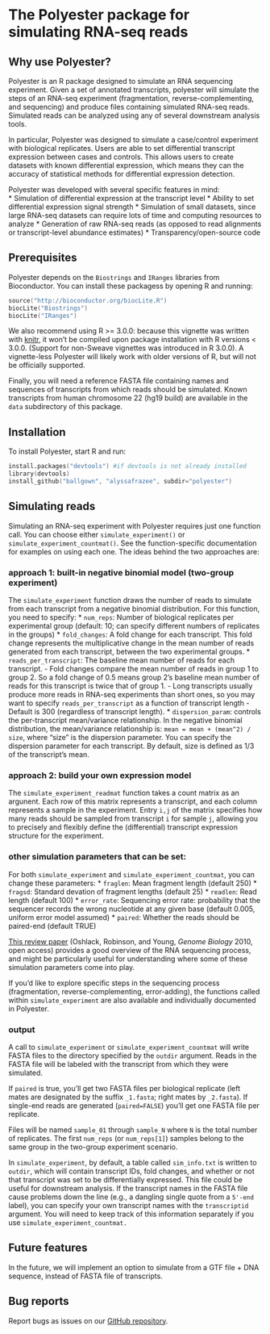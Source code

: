 <!--
%\VignetteEngine{knitr::knitr}
%\VignetteIndexEntry{Simulating RNA-seq reads with Polyester}
-->

# The Polyester package for simulating RNA-seq reads

## Why use Polyester?

Polyester is an R package designed to simulate an RNA sequencing experiment. Given a set of annotated transcripts, polyester will simulate the steps of an RNA-seq experiment (fragmentation, reverse-complementing, and sequencing) and produce files containing simulated RNA-seq reads. Simulated reads can be analyzed using any of several downstream analysis tools. 

In particular, Polyester was designed to simulate a case/control experiment with biological replicates. Users are able to set differential transcript expression between cases and controls. This allows users to create datasets with known differential expression, which means they can the accuracy of statistical methods for differential expression detection.

Polyester was developed with several specific features in mind:  
* Simulation of differential expression at the transcript level
* Ability to set differential expression signal strength
* Simulation of small datasets, since large RNA-seq datasets can require lots of time and computing resources to analyze
* Generation of raw RNA-seq reads (as opposed to read alignments or transcript-level abundance estimates)
* Transparency/open-source code

## Prerequisites

Polyester depends on the `Biostrings` and `IRanges` libraries from Bioconductor. You can install these packagess by opening R and running:
```S
source("http://bioconductor.org/biocLite.R")
biocLite("Biostrings")
biocLite("IRanges")
```

We also recommend using R >= 3.0.0: because this vignette was written with [knitr](http://yihui.name/knitr/), it won't be compiled upon package installation with R versions < 3.0.0. (Support for non-Sweave vignettes was introduced in R 3.0.0). A vignette-less Polyester will likely work with older versions of R, but will not be officially supported.

Finally, you will need a reference FASTA file containing names and sequences of transcripts from which reads should be simulated. Known transcripts from human chromosome 22 (hg19 build) are available in the `data` subdirectory of this package. 

## Installation
To install Polyester, start R and run:
```S
install.packages("devtools") #if devtools is not already installed
library(devtools)
install_github("ballgown", "alyssafrazee", subdir="polyester")
```

## Simulating reads

Simulating an RNA-seq experiment with Polyester requires just one function call. You can choose either `simulate_experiment()` or `simulate_experiment_countmat()`. See the function-specific documentation for examples on using each one. The ideas behind the two approaches are:

### approach 1: built-in negative binomial model (two-group experiment)
The `simulate_experiment` function draws the number of reads to simulate from each transcript from a negative binomial distribution. For this function, you need to specify:
* `num_reps`: Number of biological replicates per experimental group (default: 10; can specify different numbers of replicates in the groups)
* `fold_changes`: A fold change for each transcript. This fold change represents the multiplicative change in the mean number of reads generated from each transcript, between the two experimental groups.
* `reads_per_transcript`: The baseline mean number of reads for each transcript. 
    - Fold changes compare the mean number of reads in group 1 to group 2. So a fold change of 0.5 means group 2's baseline mean number of reads for this transcript is twice that of group 1.
    - Long transcripts usually produce more reads in RNA-seq experiments than short ones, so you may want to specify `reads_per_transcript` as a function of transcript length
    - Default is 300 (regardless of transcript length).
* `dispersion_param`: controls the per-transcript mean/variance relationship. In the negative binomial distribution, the mean/variance relationship is: ```mean = mean + (mean^2) / size```, where "size" is the dispersion parameter. You can specify the dispersion parameter for each transcript. By default, size is defined as 1/3 of the transcript's mean.

### approach 2: build your own expression model
The `simulate_experiment_readmat` function takes a count matrix as an argunent. Each row of this matrix represents a transcript, and each column represents a sample in the experiment. Entry `i,j` of the matrix specifies how many reads should be sampled from transcript `i` for sample `j`, allowing you to precisely and flexibly define the (differential) transcript expression structure for the experiment.

### other simulation parameters that can be set:
For both `simulate_experiment` and `simulate_experiment_countmat`, you can change these parameters:
* `fraglen`: Mean fragment length (default 250)
* `fragsd`: Standard devation of fragment lengths (default 25)
* `readlen`: Read length (default 100)
* `error_rate`: Sequencing error rate: probability that the sequencer records the wrong nucleotide at any given base (default 0.005, uniform error model assumed)
* `paired`: Whether the reads should be paired-end (default TRUE)

[This review paper](http://genomebiology.com/2010/11/12/220) (Oshlack, Robinson, and Young, _Genome Biology_ 2010, open access) provides a good overview of the RNA sequencing process, and might be particularly useful for understanding where some of these simulation parameters come into play.

If you'd like to explore specific steps in the sequencing process (fragmentation, reverse-complementing, error-adding), the functions called within `simulate_experiment` are also available and individually documented in Polyester.

### output
A call to `simulate_experiment` or `simulate_experiment_countmat` will write FASTA files to the directory specified by the `outdir` argument. Reads in the FASTA file will be labeled with the transcript from which they were simulated.

If `paired` is true, you'll get two FASTA files per biological replicate (left mates are designated by the suffix `_1.fasta`; right mates by `_2.fasta`). If single-end reads are generated (`paired=FALSE`) you'll get one FASTA file per replicate. 

Files will be named `sample_01` through `sample_N` where `N` is the total number of replicates. The first `num_reps` (or `num_reps[1]`) samples belong to the same group in the two-group experiment scenario. 

In `simulate_experiment`, by default, a table called `sim_info.txt` is written to `outdir`, which will contain transcript IDs, fold changes, and whether or not that transcript was set to be differentially expressed. This file could be useful for downstream analysis. If the transcript names in the FASTA file cause problems down the line (e.g., a dangling single quote from a `5'-end` label), you can specify your own transcript names with the `transcriptid` argument. You will need to keep track of this information separately if you use `simulate_experiment_countmat.`

## Future features
In the future, we will implement an option to simulate from a GTF file + DNA sequence, instead of FASTA file of transcripts.

## Bug reports
Report bugs as issues on our [GitHub repository](https://github.com/alyssafrazee/ballgown/tree/master/polyester). 